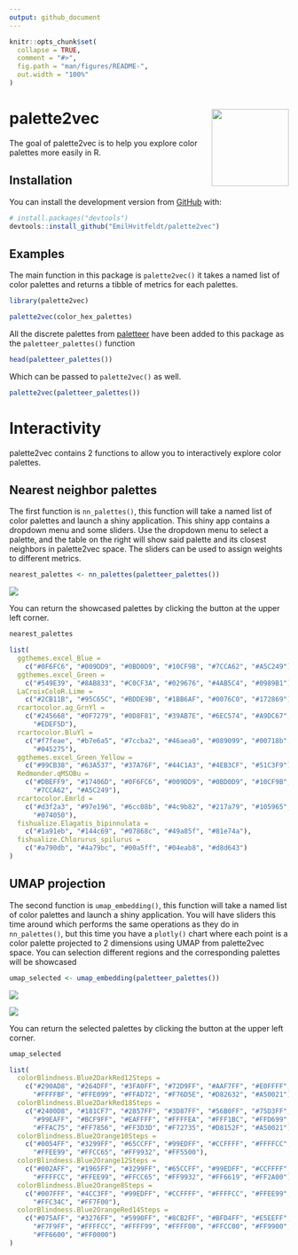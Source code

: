 ```yaml
---
output: github_document
---
```


<!-- README.md is generated from README.Rmd. Please edit that file -->

```r
knitr::opts_chunk$set(
  collapse = TRUE,
  comment = "#>",
  fig.path = "man/figures/README-",
  out.width = "100%"
)
```

# palette2vec <img src='man/figures/logo.png' align="right" height="139" />

<!-- badges: start -->
<!-- badges: end -->

The goal of palette2vec is to help you explore color palettes more easily in R.

## Installation

You can install the development version from [GitHub](http://github.com/) with:

``` r
# install.packages("devtools")
devtools::install_github("EmilHvitfeldt/palette2vec")
```

## Examples

The main function in this package is `palette2vec()` it takes a named list of color palettes and returns a tibble of metrics for each palettes. 

```r
library(palette2vec)

palette2vec(color_hex_palettes)
```

All the discrete palettes from [paletteer](https://emilhvitfeldt.github.io/paletteer/) have been added to this package as the `paletteer_palettes()` function

```r
head(paletteer_palettes())
```

Which can be passed to `palette2vec()` as well.

```r
palette2vec(paletteer_palettes())
```

# Interactivity

palette2vec contains 2 functions to allow you to interactively explore color palettes.

## Nearest neighbor palettes

The first function is `nn_palettes()`, this function will take a named list of color palettes and launch a shiny application. This shiny app contains a dropdown menu and some sliders. Use the dropdown menu to select a palette, and the table on the right will show said palette and its closest neighbors in palette2vec space. The sliders can be used to assign weights to different metrics.

```r
nearest_palettes <- nn_palettes(paletteer_palettes())
```

![](man/figures/nn_palettes.png)

You can return the showcased palettes by clicking the button at the upper left corner.

```r
nearest_palettes
```

```r
list(
  ggthemes.excel_Blue = 
    c("#0F6FC6", "#009DD9", "#0BD0D9", "#10CF9B", "#7CCA62", "#A5C249"), 
  ggthemes.excel_Green = 
    c("#549E39", "#8AB833", "#C0CF3A", "#029676", "#4AB5C4", "#0989B1"), 
  LaCroixColoR.Lime = 
    c("#2CB11B", "#95C65C", "#BDDE9B", "#1BB6AF", "#0076C0", "#172869"), 
  rcartocolor.ag_GrnYl = 
    c("#245668", "#0F7279", "#0D8F81", "#39AB7E", "#6EC574", "#A9DC67", 
      "#EDEF5D"), 
  rcartocolor.BluYl = 
    c("#f7feae", "#b7e6a5", "#7ccba2", "#46aea0", "#089099", "#00718b", 
      "#045275"), 
  ggthemes.excel_Green_Yellow = 
    c("#99CB38", "#63A537", "#37A76F", "#44C1A3", "#4EB3CF", "#51C3F9"), 
  Redmonder.qMSOBu = 
    c("#DBEFF9", "#17406D", "#0F6FC6", "#009DD9", "#0BD0D9", "#10CF9B", 
      "#7CCA62", "#A5C249"), 
  rcartocolor.Emrld = 
    c("#d3f2a3", "#97e196", "#6cc08b", "#4c9b82", "#217a79", "#105965", 
      "#074050"), 
  fishualize.Elagatis_bipinnulata = 
    c("#1a91eb", "#144c69", "#07868c", "#49a85f", "#81e74a"), 
  fishualize.Chlorurus_spilurus = 
    c("#a790db", "#4a79bc", "#00a5ff", "#04eab8", "#d8d643")
)
```

## UMAP projection

The second function is `umap_embedding()`, this function will take a named list of color palettes and launch a shiny application. You will have sliders this time around which performs the same operations as they do in `nn_palettes()`, but this time you have a `plotly()` chart where each point is a color palette projected to 2 dimensions using UMAP from palette2vec space. You can selection different regions and the corresponding palettes will be showcased

```r
umap_selected <- umap_embedding(paletteer_palettes())
```

![](man/figures/umap1.png)

![](man/figures/umap2.png)

You can return the selected palettes by clicking the button at the upper left corner.

```r
umap_selected
```

```r
list(
  colorBlindness.Blue2DarkRed12Steps = 
    c("#290AD8", "#264DFF", "#3FA0FF", "#72D9FF", "#AAF7FF", "#E0FFFF", 
      "#FFFFBF", "#FFE099", "#FFAD72", "#F76D5E", "#D82632", "#A50021"), 
  colorBlindness.Blue2DarkRed18Steps = 
    c("#2400D8", "#181CF7", "#2857FF", "#3D87FF", "#56B0FF", "#75D3FF", 
      "#99EAFF", "#BCF9FF", "#EAFFFF", "#FFFFEA", "#FFF1BC", "#FFD699", 
      "#FFAC75", "#FF7856", "#FF3D3D", "#F72735", "#D8152F", "#A50021"), 
  colorBlindness.Blue2Orange10Steps = 
    c("#0054FF", "#3299FF", "#65CCFF", "#99EDFF", "#CCFFFF", "#FFFFCC", 
      "#FFEE99", "#FFCC65", "#FF9932", "#FF5500"), 
  colorBlindness.Blue2Orange12Steps = 
    c("#002AFF", "#1965FF", "#3299FF", "#65CCFF", "#99EDFF", "#CCFFFF", 
      "#FFFFCC", "#FFEE99", "#FFCC65", "#FF9932", "#FF6619", "#FF2A00"), 
  colorBlindness.Blue2Orange8Steps = 
    c("#007FFF", "#4CC3FF", "#99EDFF", "#CCFFFF", "#FFFFCC", "#FFEE99", 
      "#FFC34C", "#FF7F00"), 
  colorBlindness.Blue2OrangeRed14Steps = 
    c("#075AFF", "#3276FF", "#5990FF", "#8CB2FF", "#BFD4FF", "#E5EEFF", 
      "#F7F9FF", "#FFFFCC", "#FFFF99", "#FFFF00", "#FFCC00", "#FF9900", 
      "#FF6600", "#FF0000")
)
```

